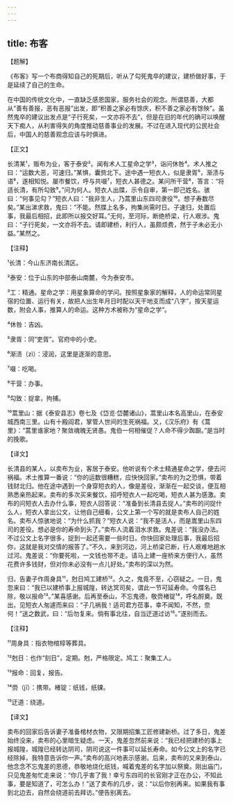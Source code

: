 ```yaml
---
---
---
```

title: 布客
---




【题解】


《布客》写一个布商得知自己的死期后，听从了勾死鬼卒的建议，建桥做好事，于是延续了自己的生命。

在中国的传统文化中，一直缺乏感恩国家，服务社会的观念。所谓慈善，大都从“善有善报，恶有恶报”出发，即“积善之家必有馀庆，积不善之家必有馀殃”。虽然鬼卒的建议出发点是“子行死矣，一文亦将不去”，但是在旧的年代的确可以唤醒天下痴人，从利害得失的角度推动慈善事业的发展。不过在进入现代的公民社会后，中国人的慈善观念应该与时俱进。

【正文】

长清某¹，贩布为业，客于泰安²。闻有术人工星命之学³，诣问休咎⁴。术人推之曰：“运数大恶，可速归。”某惧，囊赀北下。途中遇一短衣人，似是隶胥⁵，渐渍与语⁶，遂相知悦。屡市餐饮，呼与共啜⁷，短衣人甚德之。某问所干营⁸，答言：“将适长清，有所勾致⁹。”问为何人。短衣人出牒，示令自审，第一即己姓名。骇曰：“何事见勾？”短衣人曰：“我非生人，乃蒿里山东四司隶役¹⁰。想子寿数尽矣。”某出涕求救，鬼曰：“不能。然牒上名多，拘集尚需时日。子速归，处置后事，我最后相招，此即所以报交好耳。”无何，至河际，断绝桥梁，行人艰涉。鬼曰：“子行死矣，一文亦将不去。请即建桥，利行人，虽颇烦费，然于子未必无小益。”某然之。





【注释】


¹长清：今山东济南长清区。

²泰安：位于山东的中部泰山南麓，今为泰安市。

³工：精通。星命之学：用星象算命的学问。按照星象家的解释，人的命运常同星宿的位置、运行有关，故把人出生年月日时配以天干地支而成“八字”，按天星运数，附会人事，推算人的命运。这种方术被称为“星命之学”。

⁴休咎：吉凶。

⁵隶胥：同“吏胥”。官府中的小吏。

⁶渐渍（zì）：浸润，这里是逐渐的意思。

⁷啜：吃喝。

⁸干营：办事。

⁹勾致：捉拿，拘捕。

¹⁰蒿里山：据《泰安县志》卷七及《岱览·岱麓诸山》，蒿里山本名高里山，在泰安城西南三里。山有十殿阎君，掌管人世间的生死祸福。又，《汉乐府》有《蒿里》：“蒿里谁家地？聚敛魂魄无贤愚。鬼伯一何相催促？人命不得少踟蹰。”是当时的挽歌。





【译文】


长清县的某人，以卖布为业，客居于泰安。他听说有个术士精通星命之学，便去问祸福。术士推算一番说：“你的运数很糟糕，应快快回家。”卖布的为之恐惧，带着钱财北归。他在途中遇到一个身穿短衣的人，像是差役，渐渐在一起交谈，便互相熟悉亲热起来。卖布的多次买来餐饮，招呼短衣人一起吃喝，短衣人甚为感激。卖布的问短衣人去办什么事，短衣人回答说：“准备到长清县去捉人。”卖布的问捉什么人，短衣人拿出公文，让他自己细看，公文上第一个写的就是卖布人自己的姓名。卖布人惊骇地说：“为什么抓我？”短衣人说：“我不是活人，而是嵩里山东四司的差役。想必是你的寿命到头了。”卖布人流着泪水求救。鬼差说：“我没办法。不过公文上名字很多，捉到一起还需要一些时日。你快回家处理后事，我最后招你，这就是我对交情的报答了。”不久，来到河边，河上桥梁已断，行人艰难地趟水过河。鬼差说：“你要死啦，一文钱也带不走。请马上建一座桥来方便行人，虽然花费许多钱财，但对你未必没有一点儿好处。”卖布的深以为然。

归，告妻子作周身具¹¹，尅日鸠工建桥¹²。久之，鬼竟不至，心窃疑之。一日，鬼忽来曰：“我已以建桥事上报城隍，转达冥司矣，谓此一节可延寿命。今牒名已除，敬以报命¹³。”某喜感谢。后再至泰山，不忘鬼德，敬赍楮锭¹⁴，呼名酹奠。既出，见短衣人匆遽而来曰：“子几祸我！适司君方莅事，幸不闻知，不然，奈何！”送之数武，曰：“后勿复来。倘有事北往，自当迂道过访¹⁵。”遂别而去。





【注释】


¹¹周身具：指衣物棺椁等葬具。

¹²尅日：也作“刻日”，定期。尅，严格限定。鸠工：聚集工人。

¹³报命：回复，报告。

¹⁴赍（jī）：携带。楮锭：纸钱，纸锞。

¹⁵迂道：绕道。





【译文】


卖布的回家后告诉妻子准备棺材衣物，又限期招集工匠修建新桥。过了多日，鬼差始终没来，卖布的心里暗生疑虑。一天，鬼差忽然前来说：“我已经把建桥的事上报城隍，城隍已经转达阴司，阴司说这一件事可以延长寿命。如今公文上的名字已经除掉，我特意告诉你一声。”卖布的高兴地表示感谢。后来，卖布的又来到泰山，他念念不忘鬼差的恩德，恭敬地烧化纸钱，喊着鬼差的名字加以祭奠。刚出庙门，只见鬼差匆忙走来说：“你几乎害了我！幸亏东四司的长官刚才正在办公，不知此事，要是知道了，可怎么办！”送了卖布的几步，说：“以后你别再来。如果我有事到北边去，自然会绕道前去拜访。”便告别离去。